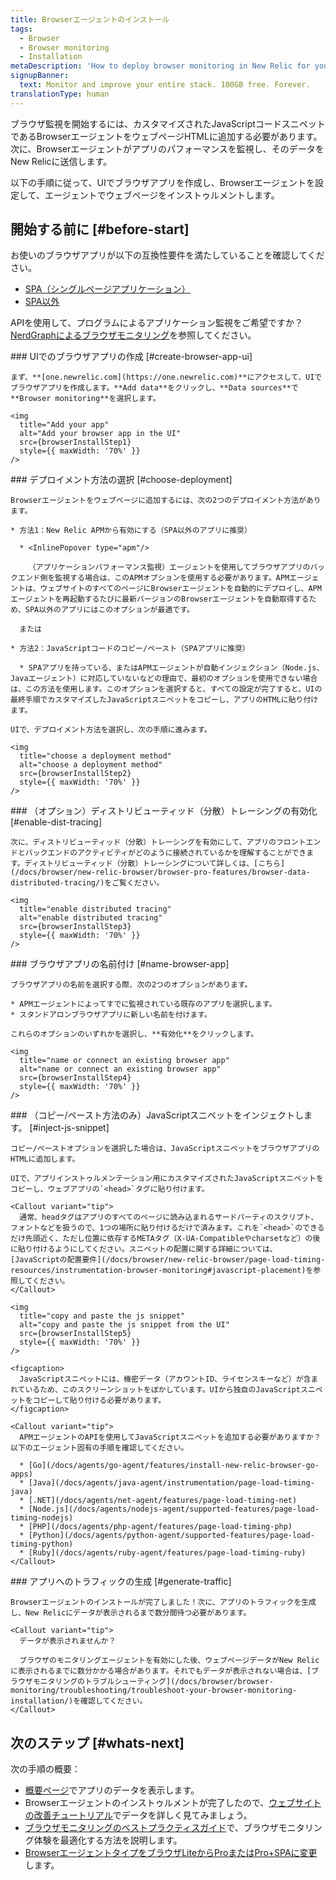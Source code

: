 ```yaml
---
title: Browserエージェントのインストール
tags:
  - Browser
  - Browser monitoring
  - Installation
metaDescription: 'How to deploy browser monitoring in New Relic for your apps, including UI, copy/paste, and API options.'
signupBanner:
  text: Monitor and improve your entire stack. 100GB free. Forever.
translationType: human
---
```







ブラウザ監視を開始するには、カスタマイズされたJavaScriptコードスニペットであるBrowserエージェントをウェブページHTMLに追加する必要があります。次に、Browserエージェントがアプリのパフォーマンスを監視し、そのデータをNew Relicに送信します。

以下の手順に従って、UIでブラウザアプリを作成し、Browserエージェントを設定して、エージェントでウェブページをインストゥルメントします。

## 開始する前に [#before-start]

お使いのブラウザアプリが以下の互換性要件を満たしていることを確認してください。

* [SPA（シングルページアプリケーション）](/docs/browser/single-page-app-monitoring/get-started/spa-compatibility-requirements/)
* [SPA以外](/docs/browser/new-relic-browser/getting-started/compatibility-requirements-browser-monitoring/)

APIを使用して、プログラムによるアプリケーション監視をご希望ですか？[NerdGraphによるブラウザモニタリング](/docs/apis/nerdgraph/examples/browser-monitoring-config-nerdgraph)を参照してください。

<Steps>
  <Step>
    ### UIでのブラウザアプリの作成 [#create-browser-app-ui]

    まず、**[one.newrelic.com](https://one.newrelic.com)**にアクセスして、UIでブラウザアプリを作成します。**Add data**をクリックし、**Data sources**で**Browser monitoring**を選択します。

    <img
      title="Add your app"
      alt="Add your browser app in the UI"
      src={browserInstallStep1}
      style={{ maxWidth: '70%' }}
    />
  </Step>

  <Step>
    ### デプロイメント方法の選択 [#choose-deployment]

    Browserエージェントをウェブページに追加するには、次の2つのデプロイメント方法があります。

    * 方法1：New Relic APMから有効にする（SPA以外のアプリに推奨）

      * <InlinePopover type="apm"/>

        （アプリケーションパフォーマンス監視）エージェントを使用してブラウザアプリのバックエンド側を監視する場合は、このAPMオプションを使用する必要があります。APMエージェントは、ウェブサイトのすべてのページにBrowserエージェントを自動的にデプロイし、APMエージェントを再起動するたびに最新バージョンのBrowserエージェントを自動取得するため、SPA以外のアプリにはこのオプションが最適です。

      または

    * 方法2：JavaScriptコードのコピー/ペースト（SPAアプリに推奨）

      * SPAアプリを持っている、またはAPMエージェントが自動インジェクション（Node.js、Javaエージェント）に対応していないなどの理由で、最初のオプションを使用できない場合は、この方法を使用します。このオプションを選択すると、すべての設定が完了すると、UIの最終手順でカスタマイズしたJavaScriptスニペットをコピーし、アプリのHTMLに貼り付けます。

    UIで、デプロイメント方法を選択し、次の手順に進みます。

    <img
      title="choose a deployment method"
      alt="choose a deployment method"
      src={browserInstallStep2}
      style={{ maxWidth: '70%' }}
    />
  </Step>

  <Step>
    ### （オプション）ディストリビューティッド（分散）トレーシングの有効化 [#enable-dist-tracing]

    次に、ディストリビューティッド（分散）トレーシングを有効にして、アプリのフロントエンドとバックエンドのアクティビティがどのように接続されているかを理解することができます。ディストリビューティッド（分散）トレーシングについて詳しくは、[こちら](/docs/browser/new-relic-browser/browser-pro-features/browser-data-distributed-tracing/)をご覧ください。

    <img
      title="enable distributed tracing"
      alt="enable distributed tracing"
      src={browserInstallStep3}
      style={{ maxWidth: '70%' }}
    />
  </Step>

  <Step>
    ### ブラウザアプリの名前付け [#name-browser-app]

    ブラウザアプリの名前を選択する際、次の2つのオプションがあります。

    * APMエージェントによってすでに監視されている既存のアプリを選択します。
    * スタンドアロンブラウザアプリに新しい名前を付けます。

    これらのオプションのいずれかを選択し、**有効化**をクリックします。

    <img
      title="name or connect an existing browser app"
      alt="name or connect an existing browser app"
      src={browserInstallStep4}
      style={{ maxWidth: '70%' }}
    />
  </Step>

  <Step>
    ### （コピー/ペースト方法のみ）JavaScriptスニペットをインジェクトします。 [#inject-js-snippet]

    コピー/ペーストオプションを選択した場合は、JavaScriptスニペットをブラウザアプリのHTMLに追加します。

    UIで、アプリインストゥルメンテーション用にカスタマイズされたJavaScriptスニペットをコピーし、ウェブアプリの`<head>`タグに貼り付けます。

    <Callout variant="tip">
      通常、headタグはアプリのすべてのページに読み込まれるサードパーティのスクリプト、フォントなどを扱うので、1つの場所に貼り付けるだけで済みます。これを`<head>`のできるだけ先頭近く、ただし位置に依存するMETAタグ（X-UA-Compatibleやcharsetなど）の後に貼り付けるようにしてください。スニペットの配置に関する詳細については、[JavaScriptの配置要件](/docs/browser/new-relic-browser/page-load-timing-resources/instrumentation-browser-monitoring#javascript-placement)を参照してください。
    </Callout>

    <img
      title="copy and paste the js snippet"
      alt="copy and paste the js snippet from the UI"
      src={browserInstallStep5}
      style={{ maxWidth: '70%' }}
    />

    <figcaption>
      JavaScriptスニペットには、機密データ（アカウントID、ライセンスキーなど）が含まれているため、このスクリーンショットをぼかしています。UIから独自のJavaScriptスニペットをコピーして貼り付ける必要があります。
    </figcaption>

    <Callout variant="tip">
      APMエージェントのAPIを使用してJavaScriptスニペットを追加する必要がありますか？ 以下のエージェント固有の手順を確認してください。

      * [Go](/docs/agents/go-agent/features/install-new-relic-browser-go-apps)
      * [Java](/docs/agents/java-agent/instrumentation/page-load-timing-java)
      * [.NET](/docs/agents/net-agent/features/page-load-timing-net)
      * [Node.js](/docs/agents/nodejs-agent/supported-features/page-load-timing-nodejs)
      * [PHP](/docs/agents/php-agent/features/page-load-timing-php)
      * [Python](/docs/agents/python-agent/supported-features/page-load-timing-python)
      * [Ruby](/docs/agents/ruby-agent/features/page-load-timing-ruby)
    </Callout>
  </Step>

  <Step>
    ### アプリへのトラフィックの生成 [#generate-traffic]

    Browserエージェントのインストールが完了しました！次に、アプリのトラフィックを生成し、New Relicにデータが表示されるまで数分間待つ必要があります。

    <Callout variant="tip">
      データが表示されませんか？

      ブラウザのモニタリングエージェントを有効にした後、ウェブページデータがNew Relicに表示されるまでに数分かかる場合があります。それでもデータが表示されない場合は、[ブラウザモニタリングのトラブルシューティング](/docs/browser/browser-monitoring/troubleshooting/troubleshoot-your-browser-monitoring-installation/)を確認してください。
    </Callout>
  </Step>
</Steps>

## 次のステップ [#whats-next]

次の手順の概要：

* [概要ページ](/docs/browser/browser-monitoring/getting-started/browser-summary-page/)でアプリのデータを表示します。
* Browserエージェントのインストゥルメントが完了したので、[ウェブサイトの改善チュートリアル](/docs/journey-performance/guide-to-monitoring-core-web-vitals)でデータを詳しく見てみましょう。
* [ブラウザモニタリングのベストプラクティスガイド](/docs/new-relic-solutions/best-practices-guides/full-stack-observability/browser-monitoring-best-practices-guide/)で、ブラウザモニタリング体験を最適化する方法を説明します。
* [BrowserエージェントタイプをブラウザLiteからProまたはPro+SPAに変更](/docs/browser/new-relic-browser/configuration/change-browser-agent-type)します。

<InstallFeedback/>